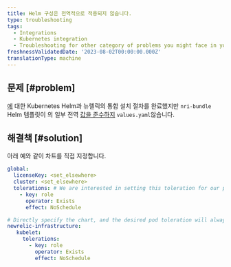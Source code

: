 ```yaml
---
title: Helm 구성은 전역적으로 적용되지 않습니다.
type: troubleshooting
tags:
  - Integrations
  - Kubernetes integration
  - Troubleshooting for other category of problems you might face in your New Relic Kubernetes integration.
freshnessValidatedDate: '2023-08-02T00:00:00.000Z'
translationType: machine
---
```


## 문제 [#problem]

[에](/install/kubernetes/) 대한 Kubernetes Helm과 뉴렐릭의 통합 설치 절차를 완료했지만 `nri-bundle` Helm 템플릿이 의 일부 전역 [값을 준수하지](https://github.com/newrelic/helm-charts/tree/master/charts/nri-bundle#values) `values.yaml`않습니다.

## 해결책 [#solution]

아래 예와 같이 차트를 직접 지정합니다.

```yml
global: 
  licenseKey: <set_elsewhere>
  cluster: <set_elsewhere>
  tolerations: # We are interested in setting this toleration for our pods, but the global value is not respected for some reason 
    - key: role
      operator: Exists
      effect: NoSchedule

# Directly specify the chart, and the desired pod toleration will always be respected
newrelic-infrastructure: 
   kubelet: 
     tolerations: 
       - key: role
         operator: Exists
         effect: NoSchedule 
```
